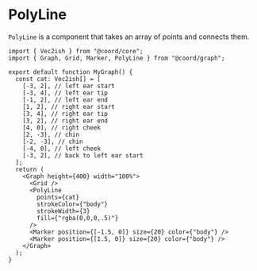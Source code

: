 # PolyLine

`PolyLine` is a component that takes an array of points and connects them.

```tsx live
import { Vec2ish } from "@coord/core";
import { Graph, Grid, Marker, PolyLine } from "@coord/graph";

export default function MyGraph() {
  const cat: Vec2ish[] = [
    [-3, 2], // left ear start
    [-3, 4], // left ear tip
    [-1, 2], // left ear end
    [1, 2], // right ear start
    [3, 4], // right ear tip
    [3, 2], // right ear end
    [4, 0], // right cheek
    [2, -3], // chin
    [-2, -3], // chin
    [-4, 0], // left cheek
    [-3, 2], // back to left ear start
  ];
  return (
    <Graph height={400} width="100%">
      <Grid />
      <PolyLine
        points={cat}
        strokeColor={"body"}
        strokeWidth={3}
        fill={"rgba(0,0,0,.5)"}
      />
      <Marker position={[-1.5, 0]} size={20} color={"body"} />
      <Marker position={[1.5, 0]} size={20} color={"body"} />
    </Graph>
  );
}
```
